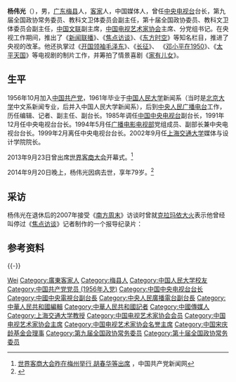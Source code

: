 '''杨伟光'''（{{bd|1935年||2014年|9月20日|catIdx=Yang}}），男，[[广东|广东]][[梅县|梅县]]人，[[客家|客家]]人，中国媒体人，曾任[[中国中央电视台|中央电视台]]台长，第九届全国政协常务委员、教科文卫体委员会副主任，第十届全国政协委员、教科文卫体委员会副主任，[[中国文联|中国文联]]副主席，[[中国电视艺术家协会|中国电视艺术家协会]]主席、分党组书记。在央视工作期间，推出了《[[新闻联播|新闻联播]]》、《[[焦点访谈|焦点访谈]]》、《[[东方时空|东方时空]]》等知名栏目，推进了央视的改革。他还执掌过《[[开国领袖毛泽东|开国领袖毛泽东]]》、《[[长征_(电视剧)|长征]]》、 《[[邓小平在1950|邓小平在1950]]》、《[[太平天国_(2000年电视剧)|太平天国]]》等电视剧的制片工作，并筹拍了情景喜剧《[[家有儿女|家有儿女]]》。

== 生平 ==
1956年10月加入[[中国共产党|中国共产党]]，1961年毕业于[[中国人民大学|中国人民大学]]新闻系（当时是[[北京大学|北京大学]]中文系新闻专业，后并入中国人民大学新闻系），后到[[中央人民广播电台|中央人民广播电台]]工作，历任编辑、记者、副主任、副台长。1985年调任[[中国中央电视台|中国中央电视台]]副台长，1991年12月任中央电视台台长。1994年5月任[[中华人民共和国广播电影电视部|广播电影电视部]]党组成员、副部长兼中央电视台台长。1999年2月离任中央电视台台长。2002年9月任[[上海交通大学|上海交通大学]]媒体与设计学院院长。

2013年9月23日曾出席[[世界客商大会|世界客商大会]]开幕式。<ref>[http://cpc.people.com.cn/n/2013/0923/c64094-23005958.html 世界客商大会昨在梅州举行 胡春华等出席] {{Wayback|url=http://cpc.people.com.cn/n/2013/0923/c64094-23005958.html |date=20190612131136 }}，中国共产党新闻网</ref>

2014年9月20日晚上，杨伟光因病去世，享年79岁。<ref>{{Cite web |url=http://news.qq.com/a/20140921/000060.htm |title=央视原台长杨伟光病逝 任内开播《焦点访谈》 |access-date=2014-09-21 |archive-date=2019-06-16 |archive-url=https://web.archive.org/web/20190616212925/https://news.qq.com/a/20140921/000060.htm |dead-url=no }}</ref>

==采访==
杨伟光在退休后的2007年接受《[[南方周末|南方周末]]》访谈时曾就[[克拉玛依大火|克拉玛依大火]]表示他曾经叫停过《[[焦点访谈|焦点访谈]]》记者制作的一个报导纪录片：
{{cquote|我不是没有枪毙过节目，我枪毙过。一个时期，有一个“度”的把握问题，不然为什么要[[中华人民共和国出版物审查制度|审查]]？最典型的一次，克拉玛依大火死了一些小孩，我看完这个节目，节目做得很好，也很感人，但我说克拉玛依的群众情绪躁动得很厉害，我说这个节目播了以后，是会对当地群众情绪的一种平息，还是火上浇油？如果火上浇油的话，就不能播，如果能平息他们的情绪，不会闹事那就可以。问题是那边已经白热化了，你现在播了这个，会使那些失去孩子的父母亲友愤怒起来以后，向领导-{zh-cn:立马; zh-tw:立刻;}-施加压力。结果那记者哭着抬不起头。三天以后，[[中<!---->宣<!---->部|中<!---->宣<!---->部]]发出正式通知，克拉玛依有关报道不要再报，局势很不稳定。大家说杨台（注：“杨伟光台长”简称）把节目压了是对的。|时任中国中央电视台台长杨伟光|《南方周末》采访<ref>{{cite web | url=http://www.infzm.com/content/10088 | title=前台长解密央视幕后 《实话实说》为何停播一月？ | work=南方周末 | date=2007年10月31日 | accessdate=2012年12月8日 | author=赵华 | deadurl=no | archiveurl=https://web.archive.org/web/20120713012302/http://www.infzm.com/content/10088 | archivedate=2012年7月13日 | df= }}</ref>}}

== 参考资料 ==
{{Reflist|2}}

{{-}}
{{start box}}
{{s-gov}}
{{succession box|[[黄惠群|黄惠群]]|[[赵化勇|赵化勇]]|中国中央电视台台长|1991年—1999年2月}}
{{end box}}

{{Navboxes 
| title  = 杨伟光在[[中华全国新闻工作者协会|中华全国新闻工作者协会]]的职务
| list1  =
{{中华全国新闻工作者协会第五届理事会}}
}}
{{Navboxes 
| title  = 杨伟光在[[中国电视艺术家协会|中国电视艺术家协会]]的职务
| list1  =
{{中国电视艺术家协会第二届理事会}}
{{中国电视艺术家协会第三届理事会}}
{{中国电视艺术家协会第四届理事会}}
{{中国电视艺术家协会第五届理事会}}
}}
{{Navboxes 
| title  = 杨伟光在[[中国文学艺术界联合会|中国文学艺术界联合会]]的职务
| list1  =
{{中国文学艺术界联合会第六届全国委员会}}
{{中国文学艺术界联合会第七届全国委员会}}
{{中国文学艺术界联合会第八届全国委员会}}
{{中国文学艺术界联合会第九届全国委员会}}
}}
{{Navboxes 
| title  = 杨伟光在[[中国宋庆龄基金会|中国宋庆龄基金会]]的职务
| list1  =
{{宋庆龄基金会第三届理事会}}
}}

{{Authority control}}
{{DEFAULTSORT:Yang杨}}
[[Category:杨姓|Wei]]
[[Category:廣東客家人|Category:廣東客家人]]
[[Category:梅县人|Category:梅县人]]
[[Category:中国人民大学校友|Category:中国人民大学校友]]
[[Category:中国共产党党员_(1956年入党)|Category:中国共产党党员 (1956年入党)]]
[[Category:中国中央电视台台长|Category:中国中央电视台台长]]
[[Category:中國中央電視台副台長|Category:中國中央電視台副台長]]
[[Category:中央人民廣播電台副台長|Category:中央人民廣播電台副台長]]
[[Category:中華人民共和國編輯|Category:中華人民共和國編輯]]
[[Category:中華人民共和國記者|Category:中華人民共和國記者]]
[[Category:中國傳媒人|Category:中國傳媒人]]
[[Category:上海交通大学教授|Category:上海交通大学教授]]
[[Category:中国电视艺术家协会会员|Category:中国电视艺术家协会会员]]
[[Category:中国电视艺术家协会主席|Category:中国电视艺术家协会主席]]
[[Category:中国电视艺术家协会名誉主席|Category:中国电视艺术家协会名誉主席]]
[[Category:中国宋庆龄基金会理事|Category:中国宋庆龄基金会理事]]
[[Category:第九届全国政协常务委员|Category:第九届全国政协常务委员]]
[[Category:第十届全国政协常务委员|Category:第十届全国政协常务委员]]